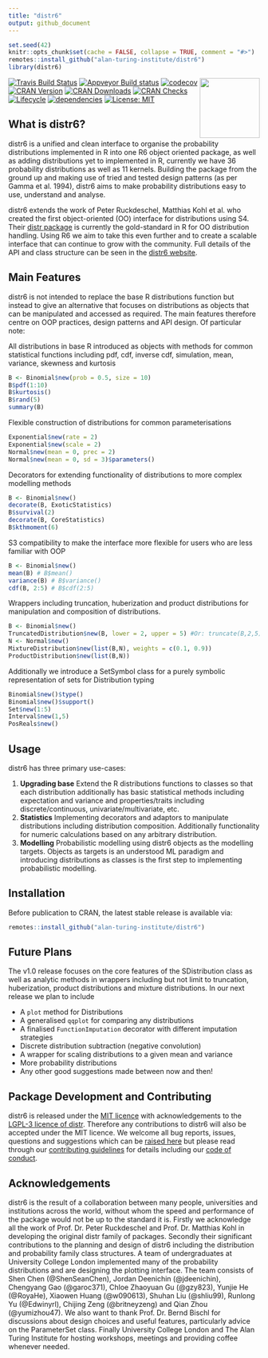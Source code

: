 ```yaml
---
title: "distr6"
output: github_document
---
```


```r
set.seed(42)
knitr::opts_chunk$set(cache = FALSE, collapse = TRUE, comment = "#>")
remotes::install_github("alan-turing-institute/distr6")
library(distr6)
```

<img src="man/figures/logo.png" align="right" alt="" width="120" />

[![Travis Build Status](https://travis-ci.com/alan-turing-institute/distr6.svg?branch=master)](https://travis-ci.com/alan-turing-institute/distr6)
[![Appveyor Build status](https://ci.appveyor.com/api/projects/status/mrexqbmrtrx865jf/branch/master?svg=true)](https://ci.appveyor.com/project/RaphaelS1/distr6-xsr0j/branch/master)
[![codecov](https://codecov.io/gh/alan-turing-institute/distr6/branch/master/graph/badge.svg)](https://codecov.io/gh/alan-turing-institute/distr6)
[![CRAN Version](http://www.r-pkg.org/badges/version/distr6)](http://www.r-pkg.org/badges/version/distr6)
[![CRAN Downloads](http://cranlogs.r-pkg.org/badges/grand-total/distr6)](http://cranlogs.r-pkg.org/badges/grand-total/distr6)
[![CRAN Checks](https://cranchecks.info/badges/summary/distr6)](https://cran.r-project.org/web/checks/check_results_distr6.html)
[![Lifecycle](https://img.shields.io/badge/lifecycle-stable-brightgreen.svg)](https://img.shields.io/badge/lifecycle-stable-brightgreen.svg)
[![dependencies](https://tinyverse.netlify.com/badge/distr6)](https://CRAN.R-project.org/package=distr6)
[![License: MIT](https://img.shields.io/badge/License-MIT-yellow.svg)](https://opensource.org/licenses/MIT)


## What is distr6?

distr6 is a unified and clean interface to organise the probability distributions implemented in R into one R6 object oriented package, as well as adding distributions yet to implemented in R, currently we have 36 probability distributions as well as 11 kernels. Building the package from the ground up and making use of tried and tested design patterns (as per Gamma et al. 1994), distr6 aims to make probability distributions easy to use, understand and analyse.

distr6 extends the work of Peter Ruckdeschel, Matthias Kohl et al. who created the first object-oriented (OO) interface for distributions using S4. Their [distr package](http://distr.r-forge.r-project.org/) is currently the gold-standard in R for OO distribution handling. Using R6 we aim to take this even further and to create a scalable interface that can continue to grow with the community. Full details of the API and class structure can be seen in the [distr6 website](https://alan-turing-institute.github.io/distr6/).

## Main Features

distr6 is not intended to replace the base R distributions function but instead to give an alternative that focuses on distributions as objects that can be manipulated and accessed as required. The main features therefore centre on OOP practices, design patterns and API design. Of particular note:


All distributions in base R introduced as objects with methods for common statistical functions including pdf, cdf, inverse cdf, simulation, mean, variance, skewness and kurtosis

```r
B <- Binomial$new(prob = 0.5, size = 10)
B$pdf(1:10)
B$kurtosis()
B$rand(5)
summary(B)
```

Flexible construction of distributions for common parameterisations

```r
Exponential$new(rate = 2)
Exponential$new(scale = 2)
Normal$new(mean = 0, prec = 2)
Normal$new(mean = 0, sd = 3)$parameters()
```

Decorators for extending functionality of distributions to more complex modelling methods

```r
B <- Binomial$new()
decorate(B, ExoticStatistics)
B$survival(2)
decorate(B, CoreStatistics)
B$kthmoment(6)
```

S3 compatibility to make the interface more flexible for users who are less familiar with OOP

```r
B <- Binomial$new()
mean(B) # B$mean()
variance(B) # B$variance()
cdf(B, 2:5) # B$cdf(2:5)
```

Wrappers including truncation, huberization and product distributions for manipulation and composition of distributions.

```r
B <- Binomial$new()
TruncatedDistribution$new(B, lower = 2, upper = 5) #Or: truncate(B,2,5)
N <- Normal$new()
MixtureDistribution$new(list(B,N), weights = c(0.1, 0.9))
ProductDistribution$new(list(B,N))
```

Additionally we introduce a SetSymbol class for a purely symbolic representation of sets for Distribution typing

```r
Binomial$new()$type()
Binomial$new()$support()
Set$new(1:5)
Interval$new(1,5)
PosReals$new()
```


## Usage

distr6 has three primary use-cases:

1. **Upgrading base** Extend the R distributions functions to classes so that each distribution additionally has basic statistical methods including expectation and variance and properties/traits including discrete/continuous, univariate/multivariate, etc.
1. **Statistics** Implementing decorators and adaptors to manipulate distributions including distribution composition. Additionally functionality for numeric calculations based on any arbitrary distribution.
1. **Modelling** Probabilistic modelling using distr6 objects as the modelling targets. Objects as targets is an understood ML paradigm and introducing distributions as classes is the first step to implementing probabilistic modelling.

## Installation

Before publication to CRAN, the latest stable release is available via:
```r
remotes::install_github("alan-turing-institute/distr6")
```

## Future Plans

The v1.0 release focuses on the core features of the SDistribution class as well as analytic methods in wrappers including but not limit to truncation, huberization, product distributions and mixture distributions. In our next release we plan to include

* A `plot` method for Distributions
* A generalised `qqplot` for comparing any distributions
* A finalised `FunctionImputation` decorator with different imputation strategies
* Discrete distribution subtraction (negative convolution)
* A wrapper for scaling distributions to a given mean and variance
* More probability distributions
* Any other good suggestions made between now and then!

## Package Development and Contributing

distr6 is released under the [MIT licence](https://opensource.org/licenses/MIT) with acknowledgements to the [LGPL-3 licence of distr](https://github.com/alan-turing-institute/distr6/blob/master/Licensing). Therefore any contributions to distr6 will also be accepted under the MIT licence. We welcome all bug reports, issues, questions and suggestions which can be [raised here](https://github.com/alan-turing-institute/distr6/issues) but please read through our [contributing guidelines](https://github.com/alan-turing-institute/distr6/blob/master/CONTRIBUTING.md) for details including our [code of conduct](https://github.com/alan-turing-institute/distr6/blob/master/CODE_OF_CONDUCT.md).

## Acknowledgements

distr6 is the result of a collaboration between many people, universities and institutions across the world, without whom the speed and performance of the package would not be up to the standard it is. Firstly we acknowledge all the work of Prof. Dr. Peter Ruckdeschel and Prof. Dr. Matthias Kohl in developing the original distr family of packages. Secondly their significant contributions to the planning and design of distr6 including the distribution and probability family class structures. A team of undergraduates at University College London implemented many of the probability distributions and are designing the plotting interface. The team consists of Shen Chen (@ShenSeanChen), Jordan Deenichin (@jdeenichin), Chengyang Gao (@garoc371), Chloe Zhaoyuan Gu (@gzy823), Yunjie He (@RoyaHe), Xiaowen Huang (@w090613), Shuhan Liu (@shliu99), Runlong Yu (@Edwinyrl), Chijing Zeng (@britneyzeng) and Qian Zhou (@yumizhou47). We also want to thank Prof. Dr. Bernd Bischl for discussions about design choices and useful features, particularly advice on the ParameterSet class. Finally University College London and The Alan Turing Institute for hosting workshops, meetings and providing coffee whenever needed.
